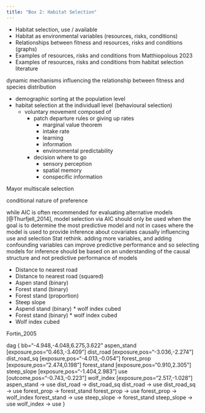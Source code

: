 ```yaml
---
title: "Box 2: Habitat Selection"
---
```



- Habitat selection, use /  available
- Habitat as environmental variables (resources, risks, conditions)
- Relationships between fitness and resources, risks and conditions (graphs)
- Examples of resources, risks and conditions from Matthiopolous 2023
- Examples of resources, risks and conditions from habitat selection literature


dynamic mechanisms influencing the relationship between fitness and species distribution

- demographic sorting at the population level
- habitat selection at the individuall level (behavioural selection)
    - voluntary movement composed of 
        - patch departure rules or giving up rates
            - marginal value theorem
            - intake rate
            - learning
            - information
            - environmental predictability
        - decision where to go
            - sensory perception
            - spatial memory
            - conspecific information

   

Mayor multiscale selection


conditional nature of preference


while AIC is often recommended for evaluating alternative models [@Thurfjell_2014], model selection via AIC should only be used when the goal is to determine the most predictive model and not in cases where the model is used to provide inference about covariates causally influencing use and selection Stat rethink. adding more variables, and adding confounding variables can improve predictive performance and so selecting models for inference should be based on an understanding of the causal structure and not predictive performance of models

- Distance to nearest road
- Distance to nearest road (squared)
- Aspen stand (binary)
- Forest stand (binary)
- Forest stand (proportion)
- Steep slope
- Aspend stand (binary) * wolf index cubed
- Forest stand (binary) * wolf index cubed
- Wolf index cubed

Fortin_2005

dag {
bb="-4.948,-4.048,6.275,3.622"
aspen_stand [exposure,pos="0.463,-3.409"]
dist_road [exposure,pos="-3.036,-2.274"]
dist_road_sq [exposure,pos="-4.013,-0.054"]
forest_prop [exposure,pos="2.474,0.198"]
forest_stand [exposure,pos="0.910,2.305"]
steep_slope [exposure,pos="-1.404,2.983"]
use [outcome,pos="-0.743,-0.223"]
wolf_index [exposure,pos="2.517,-1.028"]
aspen_stand -> use
dist_road -> dist_road_sq
dist_road -> use
dist_road_sq -> use
forest_prop -> forest_stand
forest_prop -> use
forest_prop -> wolf_index
forest_stand -> use
steep_slope -> forest_stand
steep_slope -> use
wolf_index -> use
}
